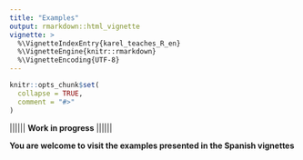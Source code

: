 ```yaml
---
title: "Examples"
output: rmarkdown::html_vignette
vignette: >
  %\VignetteIndexEntry{karel_teaches_R_en}
  %\VignetteEngine{knitr::rmarkdown}
  %\VignetteEncoding{UTF-8}
---
```


```r
knitr::opts_chunk$set(
  collapse = TRUE,
  comment = "#>"
)
```

|||||| **Work in progress** ||||||

**You are welcome to visit the examples presented in the Spanish vignettes**
